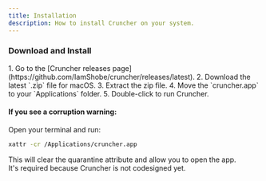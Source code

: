 ```yaml
---
title: Installation
description: How to install Cruncher on your system.
---
```



<Tabs syncKey="platform">
  <TabItem label="MacOS" icon='apple'>

### Download and Install

<Steps>
1. Go to the [Cruncher releases page](https://github.com/IamShobe/cruncher/releases/latest).
2. Download the latest `.zip` file for macOS.
3. Extract the zip file.
4. Move the `cruncher.app` to your `Applications` folder.
5. Double-click to run Cruncher.
</Steps>

#### If you see a corruption warning:
Open your terminal and run:
```zsh
xattr -cr /Applications/cruncher.app
```
This will clear the quarantine attribute and allow you to open the app.  
It's required because Cruncher is not codesigned yet.

  </TabItem>
</Tabs>